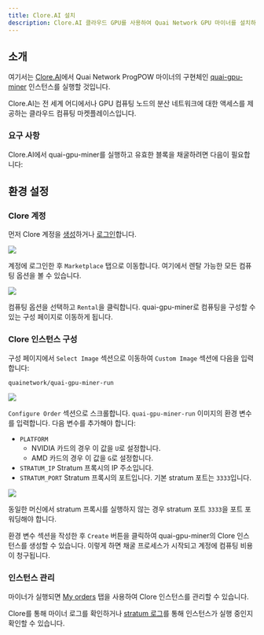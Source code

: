 ```yaml
---
title: Clore.AI 설치
description: Clore.AI 클라우드 GPU를 사용하여 Quai Network GPU 마이너를 설치하고 실행합니다.
---
```


## 소개

여기서는 [Clore.AI](https://clore.ai/)에서 Quai Network ProgPOW 마이너의 구현체인 [quai-gpu-miner](https://github.com/dominant-strategies/quai-gpu-miner) 인스턴스를 실행할 것입니다.

Clore.AI는 전 세계 어디에서나 GPU 컴퓨팅 노드의 분산 네트워크에 대한 액세스를 제공하는 클라우드 컴퓨팅 마켓플레이스입니다.

### 요구 사항

Clore.AI에서 quai-gpu-miner를 실행하고 유효한 블록을 채굴하려면 다음이 필요합니다:

<CardGroup cols={3}>
	<Card
		title='동기화된 go-quai 노드'
		href='/ko/guides/client/node'
		icon='computer'
	/>
	<Card
		title='구성된 Stratum 프록시'
		href='/ko/guides/client/stratum'
		icon='router'
	/>
	<Card
		title='Clore.AI 렌탈'
		href='https://clore.ai/'
		icon='disc-drive'
	/>
</CardGroup>

## 환경 설정

### Clore 계정

먼저 Clore 계정을 [생성](https://clore.ai/register)하거나 [로그인](https://clore.ai/login)합니다.

<Frame>
	<img src='/images/Clore/CloreLogin.png' />
</Frame>

계정에 로그인한 후 `Marketplace` 탭으로 이동합니다. 여기에서 렌탈 가능한 모든 컴퓨팅 옵션을 볼 수 있습니다.

<Frame>
	<img src='/images/Clore/CloreMarketplace.png' />
</Frame>

컴퓨팅 옵션을 선택하고 `Rental`을 클릭합니다. quai-gpu-miner로 컴퓨팅을 구성할 수 있는 구성 페이지로 이동하게 됩니다.

### Clore 인스턴스 구성

구성 페이지에서 `Select Image` 섹션으로 이동하여 `Custom Image` 섹션에 다음을 입력합니다:

```bash
quainetwork/quai-gpu-miner-run
```

<Frame>
	<img src='/images/Clore/CloreSelectImage.png' />
</Frame>

`Configure Order` 섹션으로 스크롤합니다. `quai-gpu-miner-run` 이미지의 환경 변수를 입력합니다. 다음 변수를 추가해야 합니다:

- `PLATFORM`
  - NVIDIA 카드의 경우 이 값을 `U`로 설정합니다.
  - AMD 카드의 경우 이 값을 `G`로 설정합니다.
- `STRATUM_IP` Stratum 프록시의 IP 주소입니다.
- `STRATUM_PORT` Stratum 프록시의 포트입니다. 기본 stratum 포트는 `3333`입니다.

<Frame>
	<img src='/images/Clore/CloreEnvironmentVariables.png' />
</Frame>

<Note>동일한 머신에서 stratum 프록시를 실행하지 않는 경우 stratum 포트 `3333`을 포트 포워딩해야 합니다.</Note>

환경 변수 섹션을 작성한 후 `Create` 버튼을 클릭하여 quai-gpu-miner의 Clore 인스턴스를 생성할 수 있습니다. 이렇게 하면 채굴 프로세스가 시작되고 계정에 컴퓨팅 비용이 청구됩니다.

### 인스턴스 관리

마이너가 실행되면 [My orders](https://clore.ai/marketplace) 탭을 사용하여 Clore 인스턴스를 관리할 수 있습니다.

Clore를 통해 마이너 로그를 확인하거나 [stratum 로그](/ko/guides/client/stratum#run)를 통해 인스턴스가 실행 중인지 확인할 수 있습니다.
